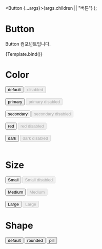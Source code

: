
<Meta title="components/atoms/Button" component={Button} />

  <Button {...args}>{args.children || "버튼"}</Button>
);

# Button

<p>Button 컴포넌트입니다.</p>

<Canvas>
  <Story name="Default">{Template.bind()}</Story>
</Canvas>

<ArgsTable story="Default" />

# Color

<Canvas>
  <Story name="Color">
    <div>
      <Button>default</Button>
      <Button disabled>disabled</Button>
      <br />
      <br />
      <Button theme="primary">primary</Button>
      <Button theme="primary" disabled>
        primary disabled
      </Button>
      <br />
      <br />
      <Button theme="secondary">secondary</Button>
      <Button theme="secondary" disabled>
        secondary disabled
      </Button>
      <br />
      <br />
      <Button theme="red">red</Button>
      <Button theme="red" disabled>
        red disabled
      </Button>
      <br />
      <br />
      <Button theme="dark">dark</Button>
      <Button theme="dark" disabled>
        dark disabled
      </Button>
      <br />
      <br />
    </div>
  </Story>
</Canvas>

# Size

<Canvas>
  <Story name="Size">
    <div>
      <Button size="small">Small</Button>
      <Button size="small" disabled>
        Small disabled
      </Button>
      <br />
      <br />
      <Button>Medium</Button>
      <Button disabled>Medium</Button>
      <br />
      <br />
      <Button size="large">Large</Button>
      <Button size="large" disabled>
        Large
      </Button>
      <br />
    </div>
  </Story>
</Canvas>

# Shape

<Canvas>
  <Story name="Shape">
    <div>
      <Button shape="default">default</Button>
      <Button shape="rounded">rounded</Button>
      <Button shape="pill">pill</Button>
    </div>
  </Story>
</Canvas>
